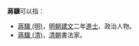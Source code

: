 '''蔣驥'''可以指：
* [[蔣驥_(明)|蔣驥 (明)]]，[[明朝|明朝]][[建文|建文]]二年[[進士|進士]]、政治人物。
* [[蔣驥_(清)|蔣驥 (清)]]，[[清朝|清朝]]書法家。
{{消歧义|Cat=二字蔣姓人名消歧義}}